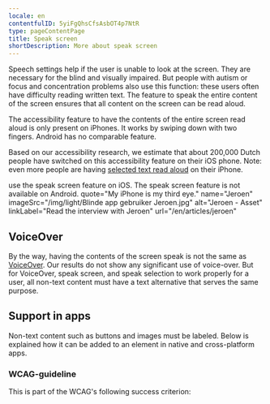 ```yaml
---
locale: en
contentfulID: 5yiFgQhsCfsAsbOT4p7NtR
type: pageContentPage
title: Speak screen
shortDescription: More about speak screen
---
```


Speech settings help if the user is unable to look at the screen. They are necessary for the blind and visually impaired. But people with autism or focus and concentration problems also use this function: these users often have difficulty reading written text. The feature to speak the entire content of the screen ensures that all content on the screen can be read aloud.

The accessibility feature to have the contents of the entire screen read aloud is only present on iPhones. It works by swiping down with two fingers. Android has no comparable feature.

Based on our accessibility research, we estimate that about 200,000 Dutch people have switched on this accessibility feature on their iOS phone. Note: even more people are having [selected text read aloud](/en/stats/speak-selection) on their iPhone.

<TwoColumnBlock>
  <LeftColumn>
    <ColumnRow>
      <PercentageBlock
        metrics={[
          { title: 'iOS - speak screen metric', key: 'ios-accessibility_is_speak_screen_enabled-true', isPercentage: true }
        ]}
        linkLabel="More about speak screen"
        linkUrl="/en/stats/speak-screen">
        use the speak screen feature on iOS.
      </PercentageBlock>
    </ColumnRow>
  </LeftColumn>
  <RightColumn>
    <ColumnRow>
      <TextBlock
        showBackgroundColor={true}>
        The speak screen feature is not available on Android. 
        <CustomLink url="/en/stats/speak-screen" label="More about speak screen" external={false}/>
      </TextBlock>
    </ColumnRow>
  </RightColumn>
</TwoColumnBlock>

<Quote>
  quote="My iPhone is my third eye."
  name="Jeroen"
  imageSrc="/img/light/Blinde app gebruiker Jeroen.jpg"
  alt="Jeroen - Asset"
  linkLabel="Read the interview with Jeroen"
  url="/en/articles/jeroen"
</Quote>

## VoiceOver

By the way, having the contents of the screen speak is not the same as [VoiceOver](/en/stats/screen-reader). Our results do not show any significant use of voice-over. But for VoiceOver, speak screen, and speak selection to work properly for a user, all non-text content must have a text alternative that serves the same purpose.

## Support in apps

Non-text content such as buttons and images must be labeled. Below is explained how it can be added to an element in native and cross-platform apps.

<CodeSample id="accessibility-label" locale="en"/>

### WCAG-guideline

This is part of the WCAG's following success criterion:

<LinkList title="Text alternatives - link list" isHighlighted={false}>
  <LinkListItem url="/en/guidelines/wcag/success-criterion-1-1-1" title="Success Criterion 1.1.1 - Non-text Content - Level A"/>
</LinkList>